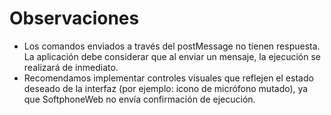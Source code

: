 # Observaciones

- Los comandos enviados a través del postMessage no tienen respuesta. La aplicación debe considerar que al enviar un mensaje, la ejecución se realizará de inmediato.
- Recomendamos implementar controles visuales que reflejen el estado deseado de la interfaz (por ejemplo: icono de micrófono mutado), ya que SoftphoneWeb no envía confirmación de ejecución.
